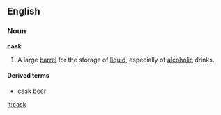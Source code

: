 ==English==

===Noun===
'''cask'''
# A large [[barrel]] for the storage of [[liquid]], especially of [[alcoholic]] drinks.

====Derived terms====
*[[cask beer]]

[[it:cask]]